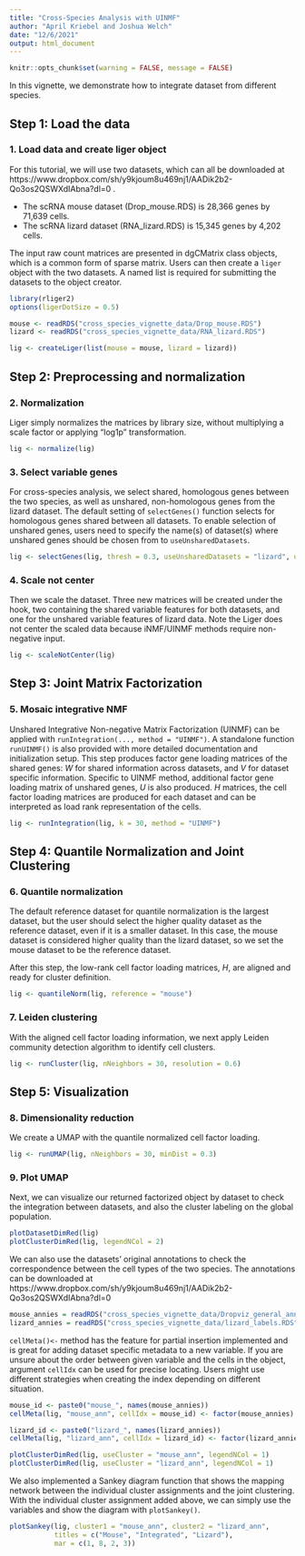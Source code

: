 ```yaml
---
title: "Cross-Species Analysis with UINMF"
author: "April Kriebel and Joshua Welch"
date: "12/6/2021"
output: html_document
---
```


```r
knitr::opts_chunk$set(warning = FALSE, message = FALSE)
```


In this vignette, we demonstrate how to integrate dataset from different species. 

## Step 1: Load the data

### 1. Load data and create liger object

For this tutorial, we will use two datasets, which can all be downloaded at https://www.dropbox.com/sh/y9kjoum8u469nj1/AADik2b2-Qo3os2QSWXdIAbna?dl=0 .

- The scRNA mouse dataset (Drop_mouse.RDS) is 28,366 genes by 71,639 cells.
- The scRNA lizard dataset (RNA_lizard.RDS) is 15,345 genes by 4,202 cells. 

The input raw count matrices are presented in dgCMatrix class objects, which is a common form of sparse matrix. Users can then create a `liger` object with the two datasets. A named list is required for submitting the datasets to the object creator. 

```r
library(rliger2)
options(ligerDotSize = 0.5)

mouse <- readRDS("cross_species_vignette_data/Drop_mouse.RDS")
lizard <- readRDS("cross_species_vignette_data/RNA_lizard.RDS")

lig <- createLiger(list(mouse = mouse, lizard = lizard))
```

## Step 2: Preprocessing and normalization

### 2. Normalization

Liger simply normalizes the matrices by library size, without multiplying a scale factor or applying "log1p" transformation. 

```r
lig <- normalize(lig)
```

### 3. Select variable genes

For cross-species analysis, we select shared, homologous genes between the two species, as well as unshared, non-homologous genes from the lizard dataset. The default setting of `selectGenes()` function selects for homologous genes shared between all datasets. To enable selection of unshared genes, users need to specify the name(s) of dataset(s) where unshared genes should be chosen from to `useUnsharedDatasets`. 

```r
lig <- selectGenes(lig, thresh = 0.3, useUnsharedDatasets = "lizard", unsharedThresh = 0.3)
```

### 4. Scale not center

Then we scale the dataset. Three new matrices will be created under the hook, two containing the shared variable features for both datasets, and one for the unshared variable features of lizard data. Note the Liger does not center the scaled data because iNMF/UINMF methods require non-negative input. 

```r
lig <- scaleNotCenter(lig)
```

## Step 3: Joint Matrix Factorization

### 5. Mosaic integrative NMF

Unshared Integrative Non-negative Matrix Factorization (UINMF) can be applied with `runIntegration(..., method = "UINMF")`. A standalone function `runUINMF()` is also provided with more detailed documentation and initialization setup. This step produces factor gene loading matrices of the shared genes: $W$ for shared information across datasets, and $V$ for dataset specific information. Specific to UINMF method, additional factor gene loading matrix of unshared genes, $U$ is also produced. $H$ matrices, the cell factor loading matrices are produced for each dataset and can be interpreted as load rank representation of the cells.

```r
lig <- runIntegration(lig, k = 30, method = "UINMF")
```

## Step 4: Quantile Normalization and Joint Clustering

### 6. Quantile normalization

The default reference dataset for quantile normalization is the largest dataset, but the user should select the higher quality dataset as the reference dataset, even if it is a smaller dataset. In this case, the mouse dataset is considered higher quality than the lizard dataset, so we set the mouse dataset to be the reference dataset.

After this step, the low-rank cell factor loading matrices, $H$, are aligned and ready for cluster definition. 

```r
lig <- quantileNorm(lig, reference = "mouse")
```

### 7. Leiden clustering

With the aligned cell factor loading information, we next apply Leiden community detection algorithm to identify cell clusters.

```r
lig <- runCluster(lig, nNeighbors = 30, resolution = 0.6)
```

## Step 5: Visualization

### 8. Dimensionality reduction

We create a UMAP with the quantile normalized cell factor loading.

```r
lig <- runUMAP(lig, nNeighbors = 30, minDist = 0.3)
```

### 9. Plot UMAP

Next, we can visualize our returned factorized object by dataset to check the integration between datasets, and also the cluster labeling on the global population.

```r
plotDatasetDimRed(lig)
plotClusterDimRed(lig, legendNCol = 2)
```

We can also use the datasets' original annotations to check the correspondence between the cell types of the two species. The annotations can be downloaded at https://www.dropbox.com/sh/y9kjoum8u469nj1/AADik2b2-Qo3os2QSWXdIAbna?dl=0
 
```r
mouse_annies = readRDS("cross_species_vignette_data/Dropviz_general_annotations.RDS")
lizard_annies = readRDS("cross_species_vignette_data/lizard_labels.RDS")
```

`cellMeta()<-` method has the feature for partial insertion implemented and is great for adding dataset specific metadata to a new variable. If you are unsure about the order between given variable and the cells in the object, argument `cellIdx` can be used for precise locating. Users might use different strategies when creating the index depending on different situation.

```r
mouse_id <- paste0("mouse_", names(mouse_annies))
cellMeta(lig, "mouse_ann", cellIdx = mouse_id) <- factor(mouse_annies)

lizard_id <- paste0("lizard_", names(lizard_annies))
cellMeta(lig, "lizard_ann", cellIdx = lizard_id) <- factor(lizard_annies)

plotClusterDimRed(lig, useCluster = "mouse_ann", legendNCol = 1)
plotClusterDimRed(lig, useCluster = "lizard_ann", legendNCol = 1)
``` 

We also implemented a Sankey diagram function that shows the mapping network between the individual cluster assignments and the joint clustering. With the individual cluster assignment added above, we can simply use the variables and show the diagram with `plotSankey()`. 

```r
plotSankey(lig, cluster1 = "mouse_ann", cluster2 = "lizard_ann", 
           titles = c("Mouse", "Integrated", "Lizard"), 
           mar = c(1, 8, 2, 3))
```
